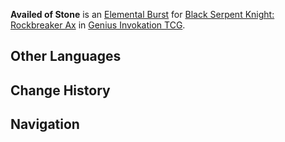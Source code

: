 {{Genius Invokation TCG Skill Infobox
|image      = Availed of Stone Character Card Skill.png
|type       = Elemental Burst
|character  = Black Serpent Knight: Rockbreaker Ax
|element    = 
|energy     = 2
|effect     = Deal {{Color|Geo DMG}} to your opponent's active character and the next target.
|order      = 2
}}
'''Availed of Stone''' is an [[Character Card Elemental Burst|Elemental Burst]] for [[Black Serpent Knight: Rockbreaker Ax (Character Card)|Black Serpent Knight: Rockbreaker Ax]] in [[Genius Invokation TCG]].

==Other Languages==
{{Other Languages
|en       = Availed of Stone
|zhs      = 坚岩强攻
|zhs_rm   = Jiānyán Qiánggōng
|zht      = 堅岩強攻
|zht_rm   = Jiānyán Qiánggōng
|zh_tl    = Powerful Rock-Solid Attack
|ja       = 破岩の強攻
|ja_rm    = Wareiwa no Kyoukou
|ja_tl    = 
|ko       = 바위 강공
|ko_tl    = 
|es       = Ofensiva rocosa
|es_tl    = Rocky Offensive
|fr       = Assaut rocheux
|fr_tl    = Rock Assault
|ru       = Каменная поддержка
|ru_tl    = 
|th       = Availed of Stone
|vi       = Tấn Công Đá Cứng
|vi_tl    = 
|de       = Sturmangriff aus Stein gemacht
|de_tl    = Storming Assault Made of Stone
|id       = Availed of Stone
|pt       = Proveito da Pedra
|pt_tl    = 
|tr       = Güçlü Taş Saldırısı
|tr_tl    = 
|it       = Pietrassalto
|it_tl    = 
}}

==Change History==
{{Change History|5.4}}

==Navigation==
{{Genius Invokation TCG Skill Navbox|Black Serpent Knight: Rockbreaker Ax}}